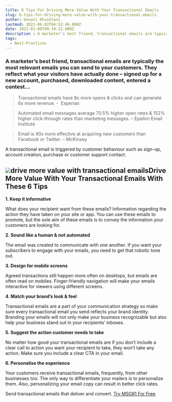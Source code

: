 ```yaml
---
title: 6 Tips For Driving More Value With Your Transactional Emails
slug: 6-tips-for-driving-more-value-with-your-transactional-emails
author: Unnati Khushlani
lastmod: 2021-06-02T04:53:46.000Z
date: 2021-01-08T09:19:12.000Z
description : A marketer’s best friend, transactional emails are typically the most relevant emails you can send to your customers. They reflect what your visitors have actually done – signed up for a new account, purchased, downloaded content, entered a contest
tags: 
  - Best-Practices
---
```


### A marketer’s best friend, transactional emails are typically the most relevant emails you can send to your customers. They reflect what your visitors have actually done – signed up for a new account, purchased, downloaded content, entered a contest...


> Transactional emails have 8x more opens & clicks and can generate 6x more revenue. -  Experian


> Automated email messages average 70.5% higher open rates & 152% higher click-through rates than marketing messages. – Epsilon Email Institute


> Email is 40x more effective at acquiring new customers than Facebook or Twitter. – McKinsey  
> 

A transactional email is triggered by customer behaviour such as sign-up, account creation, purchase or customer support contact.

![](https://images-msg91.s3.ap-south-1.amazonaws.com/2021/01/Transactional-Email-Provider.png)drive more value with transactional emailsDrive More Value With Your Transactional Emails With These 6 Tips
-----------------------------------------------------------------

**1. Keep it informative**

What does your recipient want from these emails? Information regarding the action they have taken on your site or app. You can use these emails to promote, but the sole aim of these emails is to convey the information your customers are looking for.  


**2. Sound like a human & not automated**

The email was created to communicate with one another. If you want your subscribers to engage with your emails, you need to get that robotic tone out.  


**3. Design for mobile screens**

Agreed transactions still happen more often on desktops, but emails are often read on mobiles. Finger-friendly navigation will make your emails interactive for viewers using different screens.  


**4. Match your brand’s look & feel**

Transactional emails are a part of your communication strategy so make sure every transactional email you send reflects your brand identity. Branding your emails will not only make your business recognizable but also help your business stand out in your recipients’ inboxes.   


**5. Suggest the action customer needs to take**

No matter how good your transactional emails are if you don’t include a clear call to action you want your recipient to take, they won’t take any action. Make sure you include a clear CTA in your email.   


**6. Personalise the experience**

Your customers receive transactional emails, frequently, from other businesses too. The only way to differentiate your mailers is to personalize them. Also, personalizing your email copy can result in better click rates.   


Send transactional emails that deliver and convert. [Try MSG91 For Free](https://msg91.com/transactional-email/?utm_source=blog&utm_medium=6tips&utm_campaign=organic).

  


